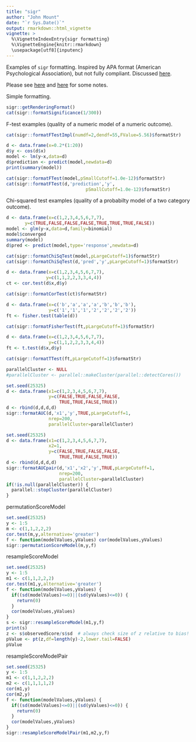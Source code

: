 ```yaml
---
title: "sigr"
author: "John Mount"
date: "`r Sys.Date()`"
output: rmarkdown::html_vignette
vignette: >
  %\VignetteIndexEntry{sigr formatting}
  %\VignetteEngine{knitr::rmarkdown}
  \usepackage[utf8]{inputenc}
---
```


Examples of `sigr` formatting.  Inspired by APA format
(American Psychological Association), but not fully compliant.  Discussed [here](http://www.win-vector.com/blog/2016/10/proofing-statistics-in-papers/).

Please see [here](https://web2.uconn.edu/writingcenter/pdf/Reporting_Statistics.pdf) and [here](http://my.ilstu.edu/~jhkahn/apastats.html) for some notes.

Simple formatting.

```r
sigr::getRenderingFormat()
cat(sigr::formatSignificance(1/300))
```

F-test examples (quality of a numeric model of a numeric outcome).

```r
cat(sigr::formatFTestImpl(numdf=2,dendf=55,FValue=5.56)$formatStr)
```

```r
d <- data.frame(x=0.2*(1:20))
d$y <- cos(d$x)
model <- lm(y~x,data=d)
d$prediction <- predict(model,newdata=d)
print(summary(model))
```

```r
cat(sigr::formatFTest(model,pSmallCutoff=1.0e-12)$formatStr)
cat(sigr::formatFTest(d,'prediction','y',
                              pSmallCutoff=1.0e-12)$formatStr)
```

Chi-squared test examples (quality of a probabilty model 
of a two category outcome).

```r
d <- data.frame(x=c(1,2,3,4,5,6,7,7),
       y=c(TRUE,FALSE,FALSE,FALSE,TRUE,TRUE,TRUE,FALSE))
model <- glm(y~x,data=d,family=binomial)
model$converged
summary(model)
d$pred <- predict(model,type='response',newdata=d)
```
```r
cat(sigr::formatChiSqTest(model,pLargeCutoff=1)$formatStr)
cat(sigr::formatChiSqTest(d,'pred','y',pLargeCutoff=1)$formatStr)
```

```r
d <- data.frame(x=c(1,2,3,4,5,6,7,7),
               y=c(1,1,2,2,3,3,4,4))
ct <- cor.test(d$x,d$y)
```
```r
cat(sigr::formatCorTest(ct)$formatStr)
```

```r
d <- data.frame(x=c('b','a','a','a','b','b','b'),
                y=c('1','1','1','2','2','2','2'))
ft <- fisher.test(table(d))
```
```r
cat(sigr::formatFisherTest(ft,pLargeCutoff=1)$formatStr)
```

```r
d <- data.frame(x=c(1,2,3,4,5,6,7,7),
                y=c(1,1,2,2,3,3,4,4))
ft <- t.test(d$x,d$y)
```
```r
cat(sigr::formatTTest(ft,pLargeCutoff=1)$formatStr)
```

```r
parallelCluster <- NULL
#parallelCluster <- parallel::makeCluster(parallel::detectCores())

set.seed(25325)
d <- data.frame(x1=c(1,2,3,4,5,6,7,7),
                y=c(FALSE,TRUE,FALSE,FALSE,
                    TRUE,TRUE,FALSE,TRUE))
d <- rbind(d,d,d,d)
sigr::formatAUC(d,'x1','y',TRUE,pLargeCutoff=1,
                nrep=200,
                parallelCluster=parallelCluster)

set.seed(25325)
d <- data.frame(x1=c(1,2,3,4,5,6,7,7),
                x2=1,
                y=c(FALSE,TRUE,FALSE,FALSE,
                    TRUE,TRUE,FALSE,TRUE))
d <- rbind(d,d,d,d)
sigr::formatAUCpair(d,'x1','x2','y',TRUE,pLargeCutoff=1,
                    nrep=200,
                    parallelCluster=parallelCluster)
if(!is.null(parallelCluster)) {
  parallel::stopCluster(parallelCluster)
}
```


permutationScoreModel

```r
set.seed(25325)
y <- 1:5
m <- c(1,1,2,2,2)
cor.test(m,y,alternative='greater')
f <- function(modelValues,yValues) cor(modelValues,yValues)
sigr::permutationScoreModel(m,y,f)
```

resampleScoreModel

```r
set.seed(25325)
y <- 1:5
m1 <- c(1,1,2,2,2)
cor.test(m1,y,alternative='greater')
f <- function(modelValues,yValues) {
  if((sd(modelValues)<=0)||(sd(yValues)<=0)) {
    return(0)
  }
  cor(modelValues,yValues)
}
s <- sigr::resampleScoreModel(m1,y,f)
print(s)
z <- s$observedScore/s$sd  # always check size of z relative to bias!
pValue <- pt(z,df=length(y)-2,lower.tail=FALSE)
pValue
```

resampleScoreModelPair

```r
set.seed(25325)
y <- 1:5
m1 <- c(1,1,2,2,2)
m2 <- c(1,1,1,1,2)
cor(m1,y)
cor(m2,y)
f <- function(modelValues,yValues) {
  if((sd(modelValues)<=0)||(sd(yValues)<=0)) {
    return(0)
  }
  cor(modelValues,yValues)
}
sigr::resampleScoreModelPair(m1,m2,y,f)
```



